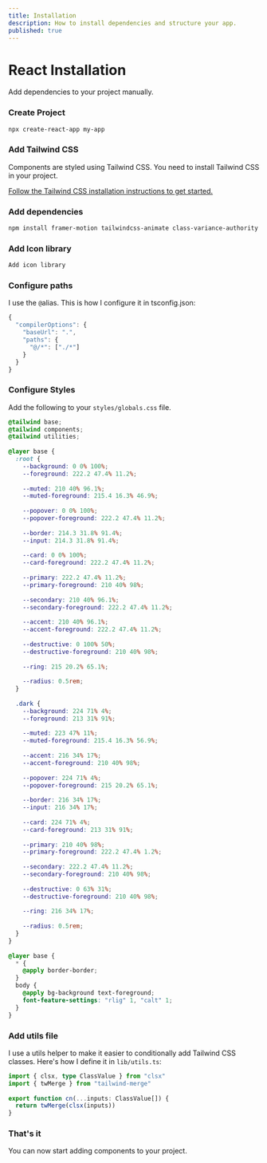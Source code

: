 ```yaml
---
title: Installation
description: How to install dependencies and structure your app.
published: true
---
```


# React Installation
Add dependencies to your project manually.

<Steps>

### Create Project
```bash
npx create-react-app my-app
```

### Add Tailwind CSS
Components are styled using Tailwind CSS. You need to install Tailwind CSS in your project.

[Follow the Tailwind CSS installation instructions to get started.](https://tailwindcss.com/docs/installation)

### Add dependencies

```bash
npm install framer-motion tailwindcss-animate class-variance-authority clsx tailwind-merge
```

### Add Icon library

```bash
Add icon library
```

### Configure paths
I use the `@`alias. This is how I configure it in tsconfig.json:

```typescript {3-5}
{
  "compilerOptions": {
    "baseUrl": ".",
    "paths": {
      "@/*": ["./*"]
    }
  }
}
```

### Configure Styles

Add the following to your `styles/globals.css` file.

```css
@tailwind base;
@tailwind components;
@tailwind utilities;
 
@layer base {
  :root {
    --background: 0 0% 100%;
    --foreground: 222.2 47.4% 11.2%;
 
    --muted: 210 40% 96.1%;
    --muted-foreground: 215.4 16.3% 46.9%;
 
    --popover: 0 0% 100%;
    --popover-foreground: 222.2 47.4% 11.2%;
 
    --border: 214.3 31.8% 91.4%;
    --input: 214.3 31.8% 91.4%;
 
    --card: 0 0% 100%;
    --card-foreground: 222.2 47.4% 11.2%;
 
    --primary: 222.2 47.4% 11.2%;
    --primary-foreground: 210 40% 98%;
 
    --secondary: 210 40% 96.1%;
    --secondary-foreground: 222.2 47.4% 11.2%;
 
    --accent: 210 40% 96.1%;
    --accent-foreground: 222.2 47.4% 11.2%;
 
    --destructive: 0 100% 50%;
    --destructive-foreground: 210 40% 98%;
 
    --ring: 215 20.2% 65.1%;
 
    --radius: 0.5rem;
  }
 
  .dark {
    --background: 224 71% 4%;
    --foreground: 213 31% 91%;
 
    --muted: 223 47% 11%;
    --muted-foreground: 215.4 16.3% 56.9%;
 
    --accent: 216 34% 17%;
    --accent-foreground: 210 40% 98%;
 
    --popover: 224 71% 4%;
    --popover-foreground: 215 20.2% 65.1%;
 
    --border: 216 34% 17%;
    --input: 216 34% 17%;
 
    --card: 224 71% 4%;
    --card-foreground: 213 31% 91%;
 
    --primary: 210 40% 98%;
    --primary-foreground: 222.2 47.4% 1.2%;
 
    --secondary: 222.2 47.4% 11.2%;
    --secondary-foreground: 210 40% 98%;
 
    --destructive: 0 63% 31%;
    --destructive-foreground: 210 40% 98%;
 
    --ring: 216 34% 17%;
 
    --radius: 0.5rem;
  }
}
 
@layer base {
  * {
    @apply border-border;
  }
  body {
    @apply bg-background text-foreground;
    font-feature-settings: "rlig" 1, "calt" 1;
  }
}
```

### Add utils file
I use a utils helper to make it easier to conditionally add Tailwind CSS classes. Here's how I define it in `lib/utils.ts`:

```typescript
import { clsx, type ClassValue } from "clsx"
import { twMerge } from "tailwind-merge"
 
export function cn(...inputs: ClassValue[]) {
  return twMerge(clsx(inputs))
}
```

### That's it

You can now start adding components to your project.


</Steps>